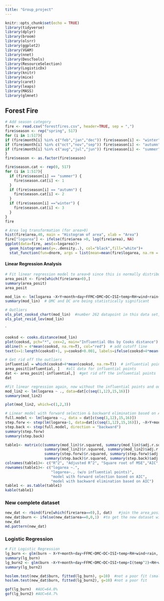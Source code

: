 ```yaml
---
title: "Group_project"
---
```


```r
knitr::opts_chunk$set(echo = TRUE)
library(tidyverse)
library(dplyr)
library(broom)
library(olsrr)
library(ggplot2)
library(VGAM)
library(nnet)
library(DescTools)
library(ResourceSelection)
library(LogisticDx)
library(knitr)
library(mice)
library(caret)
library(leaps)
library(MASS)
library(glmnet)
```

## Forest Fire
```r
# Add season category 
fire <- read.csv("forestfires.csv", header=TRUE, sep = ",")
fire$season <- rep("spring", 517)
for (i in 1:517){
if (fire$month[i] %in% c("feb","jan","dec")) fire$season[i] <- "winter"
if (fire$month[i] %in% c("oct","nov","sep")) fire$season[i] <- "autumn"
if (fire$month[i] %in% c("aug","jul","jun")) fire$season[i] <- "summer"
}
fire$season <- as.factor(fire$season)

fire$season.cat <- rep(0, 517)
for (i in 1:517){
  if (fire$season[i] == "summer") {
    fire$season.cat[i] <- 1
  }
  if (fire$season[i] == "autumn") {
    fire$season.cat[i] <- 2
  }
  if (fire$season[i] =="winter") {
    fire$season.cat[i] <- 3
  }
}
fire
```



```r
# Area log transformation (for area>0)
hist(fire$area,40, main = "Histogram of area", xlab = "Area")
fire["logarea"] <- ifelse(fire$area >0, log(fire$area), NA)
ggplot(data=fire, aes(x=logarea))+
  geom_histogram(aes(y=..density..), col="black",fill="white")+
  stat_function(fun=dnorm, args = list(mean=mean(fire$logarea, na.rm = TRUE), sd = sd(fire$logarea, na.rm=TRUE)),col="red")
```







#### Linear Regression Analysis
```r
# Fit linear regression model to area>0 since this is normally distributed
area_posit <- fire[which(fire$area>0),]
summary(area_posit)
area_posit

mod_lin <- lm(logarea ~X+Y+month+day+FFMC+DMC+DC+ISI+temp+RH+wind+rain+as.factor(season.cat), data=area_posit[c(seq(1,12),15,16)])
summary(mod_lin)  # DMC and DC are being statistically significant 

# Outliers
ols_plot_cooksd_chart(mod_lin)  #number 262 datapoint in this data set, which is id=500
ols_plot_resid_lev(mod_lin)

```


`
```r
cooksd <- cooks.distance(mod_lin)
plot(cooksd, pch="*", cex=2, main="Influential Obs by Cooks distance")  # plot cook's distance
abline(h = 4*mean(cooksd, na.rm=T), col="red")  # add cutoff line
text(x=1:length(cooksd)+1, y=cooksd+0.001, labels=ifelse(cooksd>4*mean(cooksd, na.rm=T),names(cooksd),""), col="red")
```

```r
# Get rid off the outliers
influential = which(cooksd>4*mean(cooksd, na.rm=T))  # influential points
area_posit[influential, ]   #all data for influential points
dat <- area_posit[-influential,]  #get rid off the influential points
dat

#Fit linear regression again, now without the influential points and outliers
mod_lin2 <- lm(logarea ~ ., data=dat[c(seq(1,12),15,16)])
summary(mod_lin2)

plot(mod_lin2, which=c(1,2,3))

# Linear model with forward selection & backward elimination based on AIC
full.model <- lm(logarea ~., data = dat[c(seq(1,12),15,16)])
step.forw <- step(lm(logarea~1, data=dat[c(seq(1,12),15,16)]), ~X+Y+month+day+FFMC+DMC+DC+ISI+temp+RH+wind+rain, direction = "forward")
step.back <- step(full.model, direction = "backward")
summary(step.forw)
summary(step.back)

table1<- matrix(c(summary(mod_lin)$r.squared, summary(mod_lin)$adj.r.squared, sqrt(mean(mod_lin$residuals^2)),AIC(mod_lin), BIC(mod_lin),
                  summary(mod_lin2)$r.squared, summary(mod_lin2)$adj.r.squared, sqrt(mean(mod_lin2$residuals^2)),AIC(mod_lin2), BIC(mod_lin2),
                  summary(step.forw)$r.squared, summary(step.forw)$adj.r.squared, sqrt(mean(step.forw$residuals^2)),AIC(step.forw), BIC(step.forw),
                  summary(step.back)$r.squared, summary(step.back)$adj.r.squared, sqrt(mean(step.back$residuals^2)),AIC(step.back), BIC(step.back)), ncol=5,nrow=4, byrow=TRUE)
colnames(table1)<- c("R^2", "Adjusted R^2", "Square root of MSE","AIC", "BIC")
rownames(table1)<- c("logarea ~.",
                     "logarea~., (w/o influential points)",
                     "model with forward selection based on AIC",
                     "model with backward elimination based on AIC")
table1 <- as.table(table1)
kable(table1)
```



### New complete dataset
```r
new_dat <- rbind(fire[which(fire$area==0),], dat)   #join the area_positive w/o influential points to the data w/ area=0
new_dat$burn <- ifelse(new_dat$area==0,0,1)  #to get the new dataset without the influential points
new_dat
md.pattern(new_dat)
```

### Logistic Regression
```r
# Fit Logistic Regression
lg_burn <- glm(burn ~ X+Y+month+day+FFMC+DMC+DC+ISI+temp+RH+wind+rain, family=binomial(),data=new_dat)
summary(lg_burn)
lg_burn2 <- glm(burn ~X+Y+month+day+FFMC+DMC+DC+ISI+temp+I(temp^2)+RH+wind+rain, family=binomial(), data=new_dat)
summary(lg_burn2)

hoslem.test(new_dat$burn, fitted(lg_burn), g=10)  #not a poor fit (small P-value, poor fit, H0:good fit)
hoslem.test(new_dat$burn, fitted(lg_burn2), g=10) #not a poor fit

gof(lg_burn)  #AUC=64.0%
gof(lg_burn2) #AUC=64.7%
```














